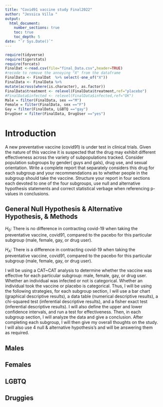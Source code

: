 ```yaml
---
title: "Covid91 vaccine study Final2022"
author: "Jessica Villa "
output: 
  html_document:
    number_sections: true
    toc: true
    toc_depth: 5
date: "`r Sys.Date()`" 
---
```


```r
require(tidyverse)
require(tigerstats)
require(forcats)
FinalDat <-read.csv(file="final_Data.csv",header=TRUE)
#recode to remove the annoying "X" from the dataframe
FinalData <- FinalDat  %>% select(-one_of("X"))
FinalData <- FinalData %>%
mutate(across(where(is.character), as.factor))
FinalData$treatment <- relevel(FinalData$treatment,ref="placebo")
#FinalData$infected <- relevel(FinalData$infected,ref="OK")
Male = filter(FinalData, sex =="M")
Female = filter(FinalData, sex =="F")
Gay = filter(FinalData, LGBTQ =="gay")
DrugUser = filter(FinalData, DrugUser =="yes")
```

# Introduction
A new  preventative vaccine (covid91) is under test in clinical trials. Given the nature of this vaccine it is suspected that the drug may exhibit different effectiveness across the variety of subpopulations tracked. Consider population subgroups by gender( guys and gals), drug use, and sexual orientation. Write a complete report that separately considers this drug for each subgroup and your recommendations as to whether people in the subgroup should take the vaccine. Structure your report in four sections each devoted to one of the four subgroups, use null and alternative hypothesis statements and correct statistical verbage when referencing p-values in conclusions.

## General Null Hypothesis & Alternative Hypothesis, & Methods

$H_0$: There is no difference in contracting covid-19 when taking the preventative vaccine, covid91, compared to the pacebo for this particular subgroup (male, female, gay, or drug user).

$H_A$: There is a difference in contracting covid-19 when taking the preventative vaccine, covid91, compared to the pacebo for this particular subgroup (male, female, gay, or drug user).

I will be using a CAT~CAT analysis to determine whether the vaccine was effective for each particular subgroup: male, female, gay, or drug user. Whether an individual was infected or not is categorical. Whether an individual took the vaccine or placebo is categorical. Thus, I will be using the following strategies, for each subgroup section, I will use a bar chart (graphical descriptive results), a data table (numerical descriptive results), a chi-squared test (inferential descriptive results), and a fisher exact test (inferential descriptive results). I will also define the upper and lower confidence intervals, and run a test for effectiveness. Then, in each subgroup section, I will analyze the data and give a conclusion. After completing each subgroup, I will then give my overall thoughts on the study. I will also use 4 null & alternative hypothesis's and will be answering them as required. 




## Males


## Females


## LGBTQ



## Druggies

